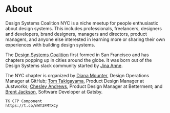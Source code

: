 
# About

Design Systems Coalition NYC is a niche meetup for people enthusiastic about design systems.
This includes professionals, freelancers, designers and developers, brand designers, managers and directors, product managers, and anyone else interested in learning more or sharing their own experiences with building design systems.

The [Design Systems Coalition](https://design.systems/coalition/)
first formed in San Francisco and has chapters popping up in cities around the globe.
It was born out of the Design Systems slack community started by
[Jina Anne](https://twitter.com/jina).

The NYC chapter is organized by
[Diana Mounter](https://twitter.com/broccolini),
Design Operations Manager at GitHub;
[Tom Takigayama](https://twitter.com/TomTaki),
Product Design Manager at Justworks;
[Chesley Andrews](https://twitter.com/itschesley),
Product Design Manager at Betterment; and
[Brent Jackson](https://twitter.com/jxnblk),
Software Developer at Gatsby.

    TK CFP Component
    https://t.co/nWT3FMTXCy

<Footer />

